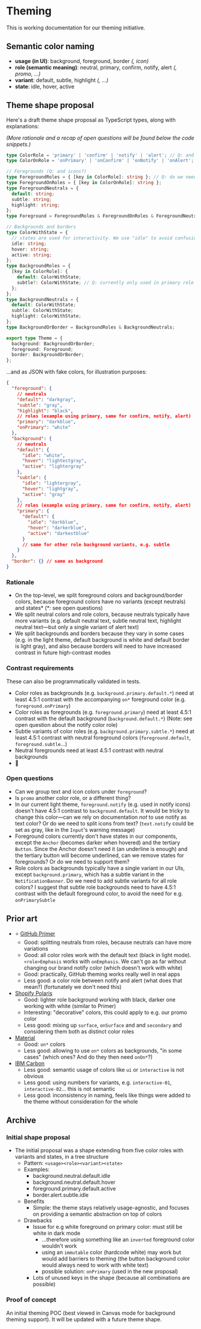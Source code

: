 
# Theming

This is working documentation for our theming initiative.

## Semantic color naming

- **usage (in UI)**: background, foreground, border _(, icon)_
- **role (semantic meaning)**: neutral, primary, confirm, notify, alert _(, promo, ...)_
- **variant**: default, subtle, highlight _(, ...)_
- **state**: idle, hover, active

## Theme shape proposal

Here's a draft theme shape proposal as TypeScript types, along with explanations:

_(More rationale and a recap of open questions will be found below the code snippets.)_

```ts
type ColorRole = 'primary' | 'confirm' | 'notify' | 'alert'; // Q: and promo? // Q: notify doesn't work with background.default in the current theme
type ColorOnRole = 'onPrimary' | 'onConfirm' | 'onNotify' | 'onAlert';

// Foregrounds (Q: and icons?)
type ForegroundRoles = { [key in ColorRole]: string }; // Q: do we need state here?
type ForegroundOnRoles = { [key in ColorOnRole]: string };
type ForegroundNeutrals = {
  default: string;
  subtle: string;
  highlight: string;
};
type Foreground = ForegroundRoles & ForegroundOnRoles & ForegroundNeutrals;

// Backgrounds and borders
type ColorWithState = {
  // states are used for interactivity. We use "idle" to avoid confusion with "default" variants
  idle: string;
  hover: string;
  active: string;
};
type BackgroundRoles = {
  [key in ColorRole]: {
    default: ColorWithState;
    subtle?: ColorWithState; // Q: currently only used in primary role (NotificationBanner), should we add it for others?
  };
};
type BackgroundNeutrals = {
  default: ColorWithState;
  subtle: ColorWithState;
  highlight: ColorWithState;
};
type BackgroundOrBorder = BackgroundRoles & BackgroundNeutrals;

export type Theme = {
  background: BackgroundOrBorder;
  foreground: Foreground;
  border: BackgroundOrBorder;
};
```

...and as JSON with fake colors, for illustration purposes:

```json
{
  "foreground": {
    // neutrals
    "default": "darkgray",
    "subtle": "gray",
    "highlight": "black",
    // roles (example using primary, same for confirm, notify, alert)
    "primary": "darkblue",
    "onPrimary": "white"
  },
  "background": {
    // neutrals
    "default": {
      "idle": "white",
      "hover": "lightestgray",
      "active": "lightergray"
    },
    "subtle": {
      "idle": "lightergray",
      "hover": "lightgray",
      "active": "gray"
    },
    // roles (example using primary, same for confirm, notify, alert)
    "primary": {
      "default": {
        "idle": "darkblue",
        "hover": "darkerblue",
        "active": "darkestblue"
      }
      // same for other role background variants, e.g. subtle
    }
  },
  "border": {} // same as background
}
```

### Rationale

- On the top-level, we split foreground colors and background/border colors, because foreground colors have no variants (except neutrals) and states* (*: see open questions)
- We split neutral colors and role colors, because neutrals typically have more variants (e.g. default neutral text, subtle neutral text, highlight neutral text—but only a single variant of alert text)
- We split backgrounds and borders because they vary in some cases (e.g. in the light theme, default background is white and default border is light gray), and also because borders will need to have increased contrast in future high-contrast modes

### Contrast requirements

These can also be programmatically validated in tests.

- Color roles as backgrounds (e.g. `background.primary.default.*`) need at least 4.5:1 contrast with the accompanying `on*` foreground color (e.g. `foreground.onPrimary`)
- Color roles as foregrounds (e.g. `foreground.primary`) need at least 4.5:1 contrast with the default background (`background.default.*`) (Note: see open question about the notify color role)
- Subtle variants of color roles (e.g. `background.primary.subtle.*`) need at least 4.5:1 contrast with neutral foreground colors (`foreground.default`, `foreground.subtle`...)
- Neutral foregrounds need at least 4.5:1 contrast with neutral backgrounds
- 🚧

### Open questions

- Can we group text and icon colors under `foreground`?
- Is `promo` another color role, or a different thing?
- In our current light theme, `foreground.notify` (e.g. used in notify icons) doesn't have 4.5:1 contrast to `background.default`. It would be tricky to change this color—can we rely on documentation _not_ to use notify as text color? Or do we need to split icons from text? (`text.notify` could be set as gray, like in the `Input`'s warning message)
- Foreground colors currently don't have states in our components, except the `Anchor` (becomes darker when hovered) and the tertiary `Button`. Since the Anchor doesn't need it (an underline is enough) and the tertiary button will become underlined, can we remove states for foregrounds? Or do we need to support them?
- Role colors as backgrounds typically have a single variant in our UIs, except `background.primary`, which has a subtle variant in the `NotificationBanner`. Do we need to add subtle variants for all role colors? I suggest that subtle role backgrounds need to have 4.5:1 contrast with the default foreground color, to avoid the need for e.g. `onPrimarySubtle`

## Prior art

- ⭐️ [GitHub Primer](https://primer.style/design/foundations/color)
  - Good: splitting neutrals from roles, because neutrals can have more variations
  - Good: all color roles work with the default text (black in light mode). `<role>Emphasis` works with `onEmphasis`. We can't go as far without changing our brand notify color (which doesn't work with white)
  - Good: practically, GitHub theming works really well in real apps
  - Less good: a color role between notify and alert (what does that mean?) (fortunately we don't need this)
- [Shopify Polaris](https://polaris.shopify.com/design/colors)
  - Good: lighter role background working with black, darker one working with white (similar to Primer)
  - Interesting: "decorative" colors, this could apply to e.g. our promo color
  - Less good: mixing up `surface`, `onSurface` and and `secondary` and considering them both as distinct color roles
- [Material](https://material.io/design/material-theming/implementing-your-theme.html#color)
  - Good: `on*` colors
  - Less good: allowing to use `on*` colors as backgrounds, "in some cases" (which ones? And do they then need `onOn*`?)
- [IBM Carbon](https://www.carbondesignsystem.com/guidelines/color/usage/)
  - Less good: semantic usage of colors like `ui` or `interactive` is not obvious
  - Less good: using numbers for variants, e.g. `interactive-01`, `interactive-02`... this is not semantic
  - Less good: inconsistency in naming, feels like things were added to the theme without consideration for the whole

## Archive

### Initial shape proposal

- The initial proposal was a shape extending from five color roles with variants and states, in a tree structure
  - Pattern: `<usage><role><variant><state>`
  - Examples:
    - background.neutral.default.idle
    - background.neutral.default.hover
    - foreground.primary.default.active
    - border.alert.subtle.idle
  - Benefits
    - Simple: the theme stays relatively usage-agnostic, and focuses on providing a semantic abstraction on top of colors
  - Drawbacks
    - Issue for e.g white foreground on primary color: must still be white in dark mode
      - ...therefore using something like an `inverted` foreground color wouldn't work
      - using an `immutable` color (hardcode white) may work but would add barriers to theming (the button background color would always need to work with white text)
      - possible solution: `onPrimary` (used in the new proposal)
    - Lots of unused keys in the shape (because all combinations are possible)

### Proof of concept

An initial theming POC (best viewed in Canvas mode for background theming support). It will be updated with a future theme shape.

<Story id="features-theming--base" />

